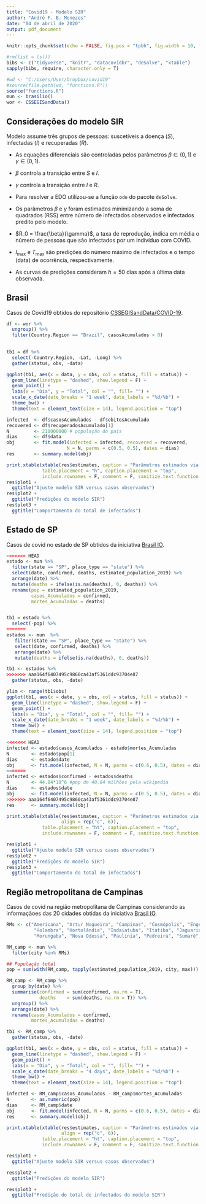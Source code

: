 ```yaml
---
title: "Covid19 - Modelo SIR"
author: "André F. B. Menezes"
date: "04 de abril de 2020"
output: pdf_document
---
```


```r
knitr::opts_chunk$set(echo = FALSE, fig.pos = "tpbh", fig.width = 10, fig.height = 8, fig.align = "center")
```

```r
#rm(list = ls())
bibs <- c("tidyverse", "knitr", "datacovidbr", "deSolve", "xtable")
sapply(bibs, require, character.only = T)

#wd <- "C:/Users/User/Dropbox/covid19"
#source(file.path(wd, "functions.R"))
source("functions.R")
mun <- brasilio()
wor <- CSSEGISandData()
```

## Considerações do modelo SIR

Modelo assume três grupos de pessoas: suscetíveis a doença ($S$), infectadas ($I$) e recuperadas ($R$).
\begin{figure}[ht]
	\centering
	\includegraphics[]{sir_diagrama.png} 
\end{figure}

- As equações diferenciais são controladas pelos parâmetros $\beta \in (0, 1)$ e $\gamma \in (0, 1)$.

- $\beta$ controla a transição entre $S$ e $I$.

- $\gamma$ controla a transição entre $I$ e $R$.

\begin{eqnarray}
\dfrac{dS}{dt} &=&-\beta\,S\,I \\
\dfrac{dI}{dt} &=& \beta\,S\,I-\gamma\,I \\
\dfrac{dS}{dt} &=&-\gamma \,I 
\end{eqnarray}

- Para resolver a EDO utilizou-se a função `ode` do pacote `deSolve`.

- Os parâmetros $\beta$ e $\gamma$ foram estimados minimizando a soma de quadrados (RSS) entre
número de infectados observados e infectados predito pelo modelo.

- $R_0 = \frac{\beta}{\gamma}$, a taxa de reprodução, indica em média o número de pessoas que são infectados
por um indivíduo com COVID.

- $I_{\max}$ e $T_{\max}$ são predições do número máximo de infectados e o tempo (data) de ocorrência, respectivamente.

- As curvas de predições consideram $h = 50$ dias após a última data observada.

\newpage
## Brasil
Casos de Covid19 obtidos do repositório [CSSEGISandData/COVID-19](https://github.com/CSSEGISandData/COVID-19).

```r
df <- wor %>% 
  ungroup() %>% 
  filter(Country.Region == "Brazil", casosAcumulados > 0)  
  

tb1 = df %>% 
  select(-Country.Region, -Lat, -Long) %>% 
  gather(status, obs, -data) 

ggplot(tb1, aes(x = data, y = obs, col = status, fill = status)) +
  geom_line(linetype = "dashed", show.legend = F) +
  geom_point() +
  labs(x = "Dia", y = "Total", col = "", fill= "") +
  scale_x_date(date_breaks = "1 week", date_labels = "%d/%b") +
  theme_bw() +
  theme(text = element_text(size = 14), legend.position = "top")

```


```r

infected  <- df$casosAcumulados - df$obitosAcumulado
recovered <- df$recuperadosAcumulado[1]
N         <- 210000000 # população do pais
dias      <- df$data
obj       <- fit.model(infected = infected, recovered = recovered,
                      N = N, parms = c(0.5, 0.5), dates = dias)
res       <- summary.model(obj)

print.xtable(xtable(res$estimates, caption = "Parâmetros estimados via RSS do modelo SIR.", align = rep("c", 6)),
             table.placement = "h", caption.placement = "top", 
             include.rownames = F, comment = F, sanitize.text.function = force)
res$plot1 +
  ggtitle("Ajuste modelo SIR versus casos observados")
res$plot2 + 
  ggtitle("Predições do modelo SIR")
res$plot3 +
  ggtitle("Comportamento do total de infectados")
```

\newpage
## Estado de SP

Casos de covid no estado de SP obtidos da iniciativa [Brasil IO](https://www.brasil.io/home).

```r
<<<<<<< HEAD
estado <- mun %>%
  filter(state == "SP", place_type == "state") %>%
  select(date, confirmed, deaths, estimated_population_2019) %>%
  arrange(date) %>%
  mutate(deaths = ifelse(is.na(deaths), 0, deaths)) %>% 
  rename(pop = estimated_population_2019, 
         casos_Acumulados = confirmed, 
         mortes_Acumuladas = deaths)


tb1 = estado %>% 
  select(-pop) %>% 
=======
estados <- mun  %>%
   filter(state == "SP", place_type == "state") %>%
   select(date, confirmed, deaths) %>%
   arrange(date) %>%
   mutate(deaths = ifelse(is.na(deaths), 0, deaths))

tb1 <- estados %>% 
>>>>>>> aaa164f6407495c9860ca43af5361ddc93704e87
  gather(status, obs, -date) 

ylim <- range(tb1$obs)
ggplot(tb1, aes(x = date, y = obs, col = status, fill = status)) +
  geom_line(linetype = "dashed", show.legend = F) +
  geom_point() +
  labs(x = "Dia", y = "Total", col = "", fill= "") +
  scale_x_date(date_breaks = "1 week", date_labels = "%d/%b") +
  theme_bw() +
  theme(text = element_text(size = 14), legend.position = "top")
```


```r

<<<<<<< HEAD
infected <- estado$casos_Acumulados - estado$mortes_Acumuladas
N        <- estado$pop[1]
dias     <- estado$date
obj      <- fit.model(infected, N = N, parms = c(0.6, 0.5), dates = dias)
=======
infected <- estados$confirmed - estados$deaths
N        <- 44.04*10^6 #pop de 40.04 milhões pela wikipedia
dias     <- estados$date
obj      <- fit.model(infected, N = N, parms = c(0.5, 0.5), dates = dias)
>>>>>>> aaa164f6407495c9860ca43af5361ddc93704e87
res      <- summary.model(obj)

print.xtable(xtable(res$estimates, caption = "Parâmetros estimados via RSS do modelo SIR.", 
                    align = rep("c", 6)),
             table.placement = "ht", caption.placement = "top", 
             include.rownames = F, comment = F, sanitize.text.function = force)

res$plot1 +
  ggtitle("Ajuste modelo SIR versus casos observados")
res$plot2 +
  ggtitle("Predições do modelo SIR")
res$plot3 +
  ggtitle("Comportamento do total de infectados")

```


\newpage
## Região metropolitana de Campinas

Casos de covid na região metropolitana de Campinas considerando as informaçãoes das 20 cidades obtidas da iniciativa [Brasil IO](https://www.brasil.io/home).

```r
RMs <- c("Americana", "Artur Nogueira", "Campinas", "Cosmópolis", "Engenheiro Coelho",
          "Holambra", "Hortolândia", "Indaiatuba", "Itatiba", "Jaguariúna", "Monte Mor",
          "Morungaba", "Nova Odessa", "Paulínia", "Pedreira", "Sumaré", "Valinhos", "Vinhedo")

RM_camp <- mun %>% 
  filter(city %in% RMs)

## População total
pop = sum(with(RM_camp, tapply(estimated_population_2019, city, max)))

RM_camp <- RM_camp %>% 
  group_by(date) %>% 
  summarise(confirmed = sum(confirmed, na.rm = T), 
            deaths    = sum(deaths, na.rm = T)) %>% 
  ungroup() %>% 
  arrange(date) %>% 
  rename(casos_Acumulados = confirmed, 
         mortes_Acumuladas = deaths)

tb1 <- RM_camp %>% 
  gather(status, obs, -date) 

ggplot(tb1, aes(x = date, y = obs, col = status, fill = status)) +
  geom_line(linetype = "dashed", show.legend = F) +
  geom_point() +
  labs(x = "Dia", y = "Total", col = "", fill= "") +
  scale_x_date(date_breaks = "4 days", date_labels = "%d/%b") +
  theme_bw() +
  theme(text = element_text(size = 14), legend.position = "top")
```


```r

infected <- RM_camp$casos_Acumulados - RM_camp$mortes_Acumuladas
N        <- as.numeric(pop)
dias     <- RM_camp$date
obj      <- fit.model(infected, N = N, parms = c(0.6, 0.5), dates = dias)
res      <- summary.model(obj)

print.xtable(xtable(res$estimates, caption = "Parâmetros estimados via RSS do modelo SIR.", 
                    align = rep("c", 6)),
             table.placement = "ht", caption.placement = "top", 
             include.rownames = F, comment = F, sanitize.text.function = force)

res$plot1 +
  ggtitle("Ajuste modelo SIR versus casos observados")

res$plot2 + 
  ggtitle("Predições do modelo SIR")

res$plot3 +
  ggtitle("Predição do total de infectados do modelo SIR")

```


